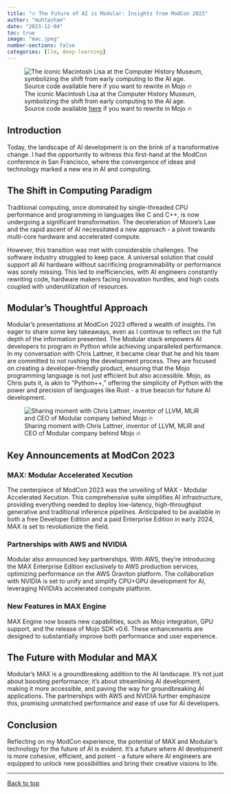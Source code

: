 ```yaml
---
title: "🔥 The Future of AI is Modular: Insights from ModCon 2023"
author: "muhtasham"
date: "2023-12-04"
toc: true
image: "mac.jpeg"
number-sections: false
categories: [llm, deep-learning]
---
```


![The iconic Macintosh Lisa at the Computer History Museum, symbolizing the shift from early computing to the AI age. Source code available [here](https://info.computerhistory.org/apple-lisa-code) if you want to rewrite in Mojo 🔥](mac.jpeg)

## Introduction

Today, the landscape of AI development is on the brink of a transformative change. I had the opportunity to witness this first-hand at the ModCon conference in San Francisco, where the convergence of ideas and technology marked a new era in AI and computing.

## The Shift in Computing Paradigm

Traditional computing, once dominated by single-threaded CPU performance and programming in languages like C and C++, is now undergoing a significant transformation. The deceleration of Moore's Law and the rapid ascent of AI necessitated a new approach - a pivot towards multi-core hardware and accelerated compute.

However, this transition was met with considerable challenges. The software industry struggled to keep pace. A universal solution that could support all AI hardware without sacrificing programmability or performance was sorely missing. This led to inefficiencies, with AI engineers constantly rewriting code, hardware makers facing innovation hurdles, and high costs coupled with underutilization of resources.

## Modular's Thoughtful Approach

Modular's presentations at ModCon 2023 offered a wealth of insights. I'm eager to share some key takeaways, even as I continue to reflect on the full depth of the information presented. The Modular stack empowers AI developers to program in Python while achieving unparalleled performance. In my conversation with Chris Lattner, it became clear that he and his team are committed to not rushing the development process. They are focused on creating a developer-friendly product, ensuring that the Mojo programming language is not just efficient but also accessible. Mojo, as Chris puts it, is akin to "Python++," offering the simplicity of Python with the power and precision of languages like Rust - a true beacon for future AI development.

![Sharing moment with Chris Lattner, inventor of LLVM, MLIR and CEO of Modular company behind Mojo 🔥](chris_llvm.jpeg)

## Key Announcements at ModCon 2023

### MAX: Modular Accelerated Xecution

The centerpiece of ModCon 2023 was the unveiling of MAX - Modular Accelerated Xecution. This comprehensive suite simplifies AI infrastructure, providing everything needed to deploy low-latency, high-throughput generative and traditional inference pipelines. Anticipated to be available in both a free Developer Edition and a paid Enterprise Edition in early 2024, MAX is set to revolutionize the field.

### Partnerships with AWS and NVIDIA

Modular also announced key partnerships. With AWS, they’re introducing the MAX Enterprise Edition exclusively to AWS production services, optimizing performance on the AWS Graviton platform. The collaboration with NVIDIA is set to unify and simplify CPU+GPU development for AI, leveraging NVIDIA's accelerated compute platform.

### New Features in MAX Engine

MAX Engine now boasts new capabilities, such as Mojo integration, GPU support, and the release of Mojo SDK v0.6. These enhancements are designed to substantially improve both performance and user experience.


## The Future with Modular and MAX

Modular's MAX is a groundbreaking addition to the AI landscape. It's not just about boosting performance; it's about streamlining AI development, making it more accessible, and paving the way for groundbreaking AI applications. The partnerships with AWS and NVIDIA further emphasize this, promising unmatched performance and ease of use for AI developers.

## Conclusion

Reflecting on my ModCon experience, the potential of MAX and Modular's technology for the future of AI is evident. It's a future where AI development is more cohesive, efficient, and potent - a future where AI engineers are equipped to unlock new possibilities and bring their creative visions to life.

---

[Back to top](#modcon-change-has-changed)
